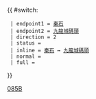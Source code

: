 {{ #switch: {{{format|}}}
  | endpoint1 = [[秦石巴士總站|秦石]]
  | endpoint2 = [[九龍城碼頭巴士總站|九龍城碼頭]]
  | direction = 2
  | status =
  | inline = [[秦石巴士總站|秦石]] ↔ [[九龍城碼頭巴士總站|九龍城碼頭]]
  | normal =
  | full =
}}<noinclude>[[Category:九龍巴士路線模板|085B]]</noinclude>
